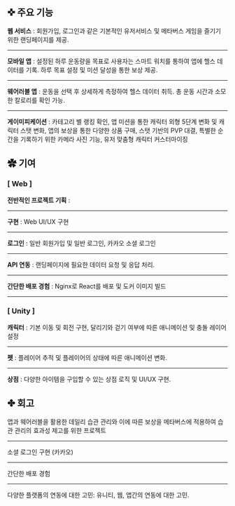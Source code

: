 <div>

## ✜ 주요 기능 


**웹 서비스** : 회원가입, 로그인과 같은 기본적인 유저서비스 및 메타버스 게임을 즐기기 위한 랜딩페이지를 제공.

---

**모바일 앱** : 설정된 하루 운동량을 목표로 사용자는 스마트 워치를 통하여 앱에 헬스 데이터를 기록. 하루 목표 설정 및 미션 달성을 통한 보상 제공.

---

**웨어러블 앱** : 운동을 선택 후 상세하게 측정하여 헬스 데이터 취득. 총 운동 시간과 소모한 칼로리를 확인 가능.

---

**게이미피케이션** : 카테고리 별 랭킹 확인, 앱 미션을 통한 캐릭터 외형 5단계 변화 및 캐릭터 스탯 변화, 앱의 보상을 통한 다양한 상품 구매, 스탯 기반의 PVP 대결, 특별한 순간을 기록하기 위한 카메라 사진 기능, 유저 맞춤형 캐릭터 커스터마이징


</div>


<div>

## ✿ 기여

### [ Web ]

**전반적인 프로젝트 기획** : 

---

**구현** : Web UI/UX 구현

---

**로그인** : 일반 회원가입 및 일반 로그인, 카카오 소셜 로그인

---

**API 연동** : 랜딩페이지에 필요한 데이터 요청 및 응답 처리.

---

**간단한 배포 경험** : Nginx로 React를 배포 및 도커 이미지 빌드

---

### [ Unity ]

**캐릭터** : 기본 이동 및 회전 구현, 달리기와 걷기 여부에 따른 애니메이션 및 충돌 레이어 설정

---

**펫** : 플레이어 추적 및 플레이어의 상태에 따른 애니메이션 변화.

---

**상점** :  다양한 아이템을 구입할 수 있는 상점 로직 및 UI/UX 구현.


</div>


<div>

## ✤ 회고

앱과 웨어러블을 활용한 데일리 습관 관리와 이에 따른 보상을 메타버스에 적용하여 습관 관리의 효과성 제고를 위한 프로젝트

---
소셜 로그인 구현 (카카오)

---

간단한 배포 경험

---

다양한 플랫폼의 연동에 대한 고민: 유니티, 웹, 앱간의 연동에 대한 고민. 

</div>
